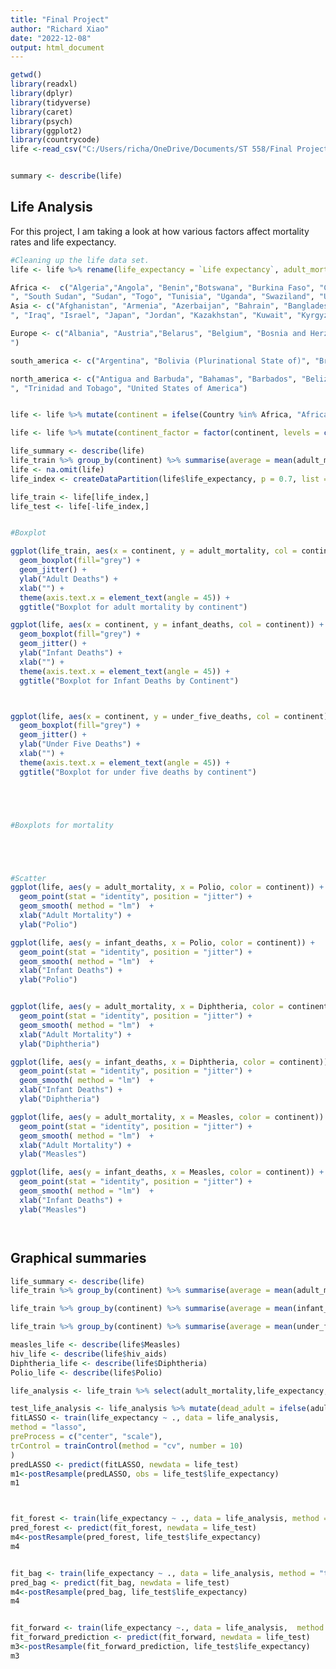 ```yaml
---
title: "Final Project"
author: "Richard Xiao"
date: "2022-12-08"
output: html_document
---
```


```r
getwd()
library(readxl)
library(dplyr)
library(tidyverse)
library(caret)
library(psych)
library(ggplot2)
library(countrycode)
life <-read_csv("C:/Users/richa/OneDrive/Documents/ST 558/Final Project/Final-Project/Life Expectancy Data.csv")


summary <- describe(life)


```

## Life Analysis

For this project, I am taking a look at how various factors affect mortality rates and life expectancy.

```r
#Cleaning up the life data set.
life <- life %>% rename(life_expectancy = `Life expectancy`, adult_mortality = `Adult Mortality`, infant_deaths = `infant deaths`, under_five_deaths = `under-five deaths`, hepatitis = `Hepatitis B`, hiv_aids = `HIV/AIDS`)

Africa <-  c("Algeria","Angola", "Benin","Botswana", "Burkina Faso", "Central African Republic", "Burundi", "Côte d'Ivoire", "Cabo Verde", "Cameroon", "Chad", "Comoros", "Congo", "Democratic Republic of the Congo", "Djibouti", "Egypt", "Equatorial Guinea","Eritrea", "Gabon", "Gambia", "Ghana", "Guinea", "Guinea-Bissau", "Kenya", "Lesotho", "Liberia", "Libya", "Madagascar", "Malawi", "Mali", "Mauritania", "Mauritius", "Morocco", "Mozambique", "Namibia", "Niger", "Nigeria", "Rwanda", "Sao Tome and Principe", "Somalia", "Senegal", "Seychelles", "Sierra Leone", "South Africa
", "South Sudan", "Sudan", "Togo", "Tunisia", "Uganda", "Swaziland", "United Republic of Tanzania","Zambia","Zimbabwe")
Asia <- c("Afghanistan", "Armenia", "Azerbaijan", "Bahrain", "Bangladesh", "Bhutan", "Brunei Darussalam", "Cambodia", "China", "Cyprus", "Democratic People's Republic of Korea", "Georgia", "India", "Indonesia", "Iran (Islamic Republic of)
", "Iraq", "Israel", "Japan", "Jordan", "Kazakhstan", "Kuwait", "Kyrgyzstan", "Lao People's Democratic Republic", "Lebanon", "Malaysia", "Maldives", "Mongolia", "Myanmar", "Nepal", "Oman", "Pakistan", "Philippines", "Qatar", "Republic of Korea", "Saudi Arabia", "Singapore", "Sri Lanka", "Syrian Arab Republic", "Tajikistan", "Thailand", "Timor-Leste", "Turkey", "Turkmenistan","United Arab Emirates","Uzbekistan", "Viet Nam", "Yemen")

Europe <- c("Albania", "Austria","Belarus", "Belgium", "Bosnia and Herzegovina", "Bulgaria", "Croatia", "Czechia", "Denmark", "Estonia", "Finland", "France", "Germany", "Greece", "Hungary", "Iceland", "Ireland", "Italy", "Latvia", "Lithuania", "Luxembourg", "Malta", "Montenegro", "Netherlands", "Monaco", "Norway", "Poland", "Portugal", "Republic of Moldova", "Romania", "Russian Federation", "San Marino", "Serbia", "Slovakia", "Slovenia", "Spain", "Switzerland", "Sweden", "The former Yugoslav republic of Macedonia", "Ukraine", "United Kingdom of Great Britain and Northern Ireland
")

south_america <- c("Argentina", "Bolivia (Plurinational State of)", "Brazil", "Chile", "Colombia", "Ecuador", "Guyana", "Paraguay", "Peru", "Suriname", "Uruguay", "Venezuela (Bolivarian Republic of)")

north_america <- c("Antigua and Barbuda", "Bahamas", "Barbados", "Belize", "Canada","Costa Rica", "Cuba", "Dominican Republic", "El Salvador", "Grenada", "Guatemala", "Haiti", "Honduras", "Jamaica", "Mexico", "Nicaragua", "Panama", "Saint Kitts and Nevis", "Saint Lucia", "Saint Vincent and the Grenadines
", "Trinidad and Tobago", "United States of America")


life <- life %>% mutate(continent = ifelse(Country %in% Africa, "Africa",ifelse(Country %in% Asia,"Asia", ifelse(Country %in% Europe, "Europe", ifelse(Country %in% south_america, "South America", ifelse(Country %in% north_america, "North America", "Oceania"))))))

life <- life %>% mutate(continent_factor = factor(continent, levels = c("Africa","Asia","Europe","South America","North America"), labels = c("Africa","Asia","Europe","South America","North America")))

life_summary <- describe(life)
life_train %>% group_by(continent) %>% summarise(average = mean(adult_mortality))
life <- na.omit(life)
life_index <- createDataPartition(life$life_expectancy, p = 0.7, list = FALSE)

life_train <- life[life_index,]
life_test <- life[-life_index,]


#Boxplot

ggplot(life_train, aes(x = continent, y = adult_mortality, col = continent)) + 
  geom_boxplot(fill="grey") + 
  geom_jitter() + 
  ylab("Adult Deaths") + 
  xlab("") +
  theme(axis.text.x = element_text(angle = 45)) +
  ggtitle("Boxplot for adult mortality by continent")

ggplot(life, aes(x = continent, y = infant_deaths, col = continent)) + 
  geom_boxplot(fill="grey") + 
  geom_jitter() + 
  ylab("Infant Deaths") + 
  xlab("") +
  theme(axis.text.x = element_text(angle = 45)) +
  ggtitle("Boxplot for Infant Deaths by Continent")



ggplot(life, aes(x = continent, y = under_five_deaths, col = continent)) + 
  geom_boxplot(fill="grey") + 
  geom_jitter() + 
  ylab("Under Five Deaths") + 
  xlab("") +
  theme(axis.text.x = element_text(angle = 45)) +
  ggtitle("Boxplot for under five deaths by continent")





#Boxplots for mortality





#Scatter
ggplot(life, aes(y = adult_mortality, x = Polio, color = continent)) + 
  geom_point(stat = "identity", position = "jitter") + 
  geom_smooth( method = "lm")  + 
  xlab("Adult Mortality") + 
  ylab("Polio")

ggplot(life, aes(y = infant_deaths, x = Polio, color = continent)) + 
  geom_point(stat = "identity", position = "jitter") + 
  geom_smooth( method = "lm")  + 
  xlab("Infant Deaths") + 
  ylab("Polio")


ggplot(life, aes(y = adult_mortality, x = Diphtheria, color = continent)) + 
  geom_point(stat = "identity", position = "jitter") + 
  geom_smooth( method = "lm")  + 
  xlab("Adult Mortality") + 
  ylab("Diphtheria")

ggplot(life, aes(y = infant_deaths, x = Diphtheria, color = continent)) + 
  geom_point(stat = "identity", position = "jitter") + 
  geom_smooth( method = "lm")  + 
  xlab("Infant Deaths") + 
  ylab("Diphtheria")

ggplot(life, aes(y = adult_mortality, x = Measles, color = continent)) + 
  geom_point(stat = "identity", position = "jitter") + 
  geom_smooth( method = "lm")  + 
  xlab("Adult Mortality") + 
  ylab("Measles")

ggplot(life, aes(y = infant_deaths, x = Measles, color = continent)) + 
  geom_point(stat = "identity", position = "jitter") + 
  geom_smooth( method = "lm")  + 
  xlab("Infant Deaths") + 
  ylab("Measles")




```

## Graphical summaries


```r
life_summary <- describe(life)
life_train %>% group_by(continent) %>% summarise(average = mean(adult_mortality), median = median(adult_mortality), sd = sd(adult_mortality))

life_train %>% group_by(continent) %>% summarise(average = mean(infant_deaths), median = median(infant_deaths), sd = sd(infant_deaths))

life_train %>% group_by(continent) %>% summarise(average = mean(under_five_deaths), median = median(under_five_deaths), sd = sd(under_five_deaths))

measles_life <- describe(life$Measles)
hiv_life <- describe(life$hiv_aids)
Diphtheria_life <- describe(life$Diphtheria)
Polio_life <- describe(life$Polio)
```



```r
life_analysis <- life_train %>% select(adult_mortality,life_expectancy, Measles, hepatitis, BMI, Polio, Diphtheria)

test_life_analysis <- life_analysis %>% mutate(dead_adult = ifelse(adult_mortality>1, 1,0))
fitLASSO <- train(life_expectancy ~ ., data = life_analysis,
method = "lasso",
preProcess = c("center", "scale"),
trControl = trainControl(method = "cv", number = 10)
)
predLASSO <- predict(fitLASSO, newdata = life_test)
m1<-postResample(predLASSO, obs = life_test$life_expectancy)
m1



fit_forest <- train(life_expectancy ~ ., data = life_analysis, method = "rf",trControl = trainControl(method = "repeatedcv" , number = 5, repeats = 3),preProcess = c("center", "scale"),tuneGrid = data.frame(mtry = c(1:5)))
pred_forest <- predict(fit_forest, newdata = life_test)
m4<-postResample(pred_forest, life_test$life_expectancy)
m4


fit_bag <- train(life_expectancy ~ ., data = life_analysis, method = "treebag",trControl = trainControl(method = "cv" , number = 10),preProcess = c("center", "scale"),mtry = c(1:5))
pred_bag <- predict(fit_bag, newdata = life_test)
m4<-postResample(pred_bag, life_test$life_expectancy)
m4


fit_forward <- train(life_expectancy ~., data = life_analysis,  method = "leapForward", preProcess = c("center", "scale"),trControl = trainControl(method = "cv", number = 10))
fit_forward_prediction <- predict(fit_forward, newdata = life_test)
m3<-postResample(fit_forward_prediction, life_test$life_expectancy)
m3
```


